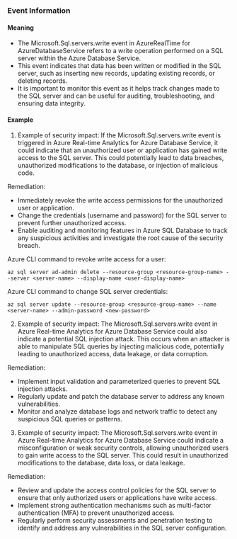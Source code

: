 
### Event Information

#### Meaning

- The Microsoft.Sql.servers.write event in AzureRealTime for AzureDatabaseService refers to a write operation performed on a SQL server within the Azure Database Service.
- This event indicates that data has been written or modified in the SQL server, such as inserting new records, updating existing records, or deleting records.
- It is important to monitor this event as it helps track changes made to the SQL server and can be useful for auditing, troubleshooting, and ensuring data integrity.

#### Example

1. Example of security impact: If the Microsoft.Sql.servers.write event is triggered in Azure Real-time Analytics for Azure Database Service, it could indicate that an unauthorized user or application has gained write access to the SQL server. This could potentially lead to data breaches, unauthorized modifications to the database, or injection of malicious code.

Remediation:
- Immediately revoke the write access permissions for the unauthorized user or application.
- Change the credentials (username and password) for the SQL server to prevent further unauthorized access.
- Enable auditing and monitoring features in Azure SQL Database to track any suspicious activities and investigate the root cause of the security breach.

Azure CLI command to revoke write access for a user:
```
az sql server ad-admin delete --resource-group <resource-group-name> --server <server-name> --display-name <user-display-name>
```

Azure CLI command to change SQL server credentials:
```
az sql server update --resource-group <resource-group-name> --name <server-name> --admin-password <new-password>
```

2. Example of security impact: The Microsoft.Sql.servers.write event in Azure Real-time Analytics for Azure Database Service could also indicate a potential SQL injection attack. This occurs when an attacker is able to manipulate SQL queries by injecting malicious code, potentially leading to unauthorized access, data leakage, or data corruption.

Remediation:
- Implement input validation and parameterized queries to prevent SQL injection attacks.
- Regularly update and patch the database server to address any known vulnerabilities.
- Monitor and analyze database logs and network traffic to detect any suspicious SQL queries or patterns.

3. Example of security impact: The Microsoft.Sql.servers.write event in Azure Real-time Analytics for Azure Database Service could indicate a misconfiguration or weak security controls, allowing unauthorized users to gain write access to the SQL server. This could result in unauthorized modifications to the database, data loss, or data leakage.

Remediation:
- Review and update the access control policies for the SQL server to ensure that only authorized users or applications have write access.
- Implement strong authentication mechanisms such as multi-factor authentication (MFA) to prevent unauthorized access.
- Regularly perform security assessments and penetration testing to identify and address any vulnerabilities in the SQL server configuration.

